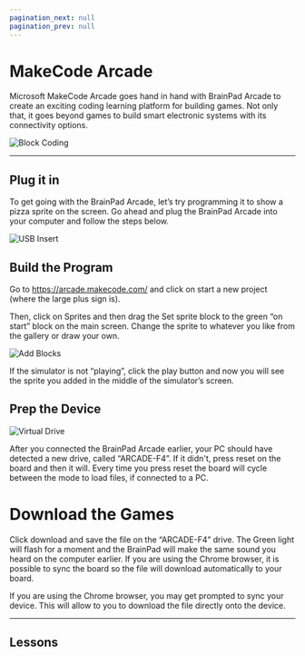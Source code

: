```yaml
---
pagination_next: null
pagination_prev: null
---
```



# MakeCode Arcade

Microsoft MakeCode Arcade goes hand in hand with BrainPad Arcade to create an exciting coding learning platform for building games. Not only that, it goes beyond games to build smart electronic systems with its connectivity options.


![Block Coding](pathname:///img/block-coding.jpg)

---

## Plug it in

To get going with the BrainPad Arcade, let’s try programming it to show a pizza sprite on the screen. Go ahead and plug the BrainPad Arcade into your computer and follow the steps below.

![USB Insert](pathname:///img/arcade-usb-insert.gif)

## Build the Program

Go to https://arcade.makecode.com/ and click on start a new project (where the large plus sign is).

Then, click on Sprites and then drag the Set sprite block to the green “on start” block on the main screen. Change the sprite to whatever you like from the gallery or draw your own.

![Add Blocks](pathname:///img/arcade-add-blocks.gif)

If the simulator is not “playing”, click the play button and now you will see the sprite you added in the middle of the simulator’s screen.

## Prep the Device

![Virtual Drive](pathname:///img/arcade-virtual-drive.jpg)

After you connected the BrainPad Arcade earlier, your PC should have detected a new drive, called “ARCADE-F4”. If it didn't, press reset on the board and then it will. Every time you press reset the board will cycle between the mode to load files, if connected to a PC.

# Download the Games

Click download and save the file on the “ARCADE-F4” drive. The Green light will flash for a moment and the BrainPad will make the same sound you heard on the computer earlier. If you are using the Chrome browser, it is possible to sync the board so the file will download automatically to your board.

If you are using the Chrome browser, you may get prompted to sync your device. This will allow to you to download the file directly onto the device.

---

## Lessons

